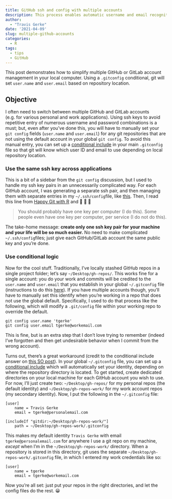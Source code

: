 ```yaml
---
title: GitHub ssh and config with multiple accounts
description: This process enables automatic username and email recognition for multiple GitHub/GitLab accounts based on local directory location
author: 
  - "Travis Gerke"
date: '2021-04-09'
slug: multiple-github-accounts
categories:
  - R
tags:
  - tips
  - GitHub
---
```


This post demonstrates how to simplify multiple GitHub or GitLab account management in your local computer. Using a `.gitconfig` conditional, git will set `user.name` and `user.email` based on repository location.

## Objective

I often need to switch between multiple GitHub and GitLab accounts (e.g. for various personal and work applications). Using ssh keys to avoid repetitive entry of numerous username and password combinations is a must; but, even after you've done this, you will have to manually set your `git config` fields (`user.name` and `user.email`) for any git repositories that are not using the default account in your global `git config`. To avoid this manual entry, you can set up a [conditional include](https://git-scm.com/docs/git-config#_conditional_includes) in your main `.gitconfig` file so that git will know which user ID and email to use depending on local repository location.

### Use the same ssh key across applications

This is a bit of a sidebar from the `git config` discussion, but I used to handle my ssh key pairs in an unnecessarily complicated way. For each GitHub account, I was generating a separate ssh pair, and then managing them with separate entries in my `~/.ssh/config`file, like [this](https://gist.github.com/jexchan/2351996/de8ad280bef07c668fe55486e2bca546079efdc8). Then, I read this line from [Happy Git with R](https://happygitwithr.com/ssh-keys.html) and &#129327; &#129327; &#129327;

> You should probably have one key per computer (I do this). Some people even have one key per computer, per service (I do not do this).

The take-home message: **create only one ssh key pair for your machine and your life will be so much easier.** No need to make complicated `~/.ssh/config`files; just give each GitHub/GitLab account the same public key and you're done.

### Use conditional logic

Now for the cool stuff. Traditionally, I've locally stashed GitHub repos in a single project folder; let's say `~/Desktop/gh-repos/`. This works fine for a single account: you do your work and commits will be credited to the `user.name` and `user.email` that you establish in your global `~/.gitconfig` file (instructions to do this [here](https://happygitwithr.com/hello-git.html)). If you have multiple accounts though, you'll have to manually set this identify when you're working in a repo that does not use the global default. Specifically, I used to do that process like the following, which will modify a `.git/config` file within your working repo to override the default.
```
git config user.name 'tgerke'
git config user.email tgerke@workemail.com
```
This is fine, but is an extra step that I don't love trying to remember (indeed I've forgotten and then get undesirable behavior when I commit from the wrong account). 

Turns out, there's a great workaround (credit to the conditional include answer on [this SO post](https://stackoverflow.com/questions/4220416/can-i-specify-multiple-users-for-myself-in-gitconfig)). In your global `~/.gitconfig` file, you can set up a [conditional include](https://git-scm.com/docs/git-config#_conditional_includes) which will automatically set your identity, depending on where the repository directory is located. To get started, create dedicated directories on your local machine for each GitHub account you wish to use. For now, I'll just create two: `~/Desktop/gh-repos/` for my personal repos (the default identity) and `~/Desktop/gh-repos-work/` for my work account repos (my secondary identity). Now, I put the following in the `~/.gitconfig` file:
```
[user]
	name = Travis Gerke
	email = tgerke@personalemail.com

[includeIf "gitdir:~/Desktop/gh-repos-work/"]
    path = ~/Desktop/gh-repos-work/.gitconfig
```
This makes my default identity `Travis Gerke` with email `tgerke@personalemail.com` for anywhere I use a git repo on my machine, _except_ when I'm in the `~/Desktop/gh-repos-work/` directory. When a repository is stored in this directory, git uses the separate `~/Desktop/gh-repos-work/.gitconfig` file, in which I entered my work credentials like so: 
```
[user]
	name = tgerke
	email = tgerke@workemail.com
```
Now you're all set: just put your repos in the right directories, and let the config files do the rest. &#128512;
